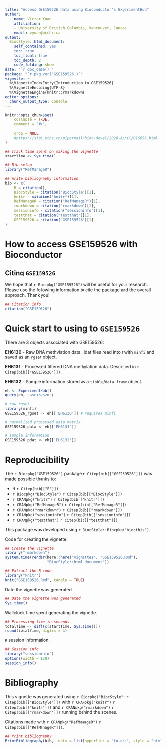 ```yaml
---
title: "Access GSE159526 data using Bioconductor's ExperimentHub"
author: 
  - name: Victor Yuan
    affiliation:
    - University of British Columbia, Vancouver, Canada
    email: vyuan@bcchr.ca
output: 
  BiocStyle::html_document:
    self_contained: yes
    toc: true
    toc_float: true
    toc_depth: 2
    code_folding: show
date: "`r doc_date()`"
package: "`r pkg_ver('GSE159526')`"
vignette: >
  %\VignetteIndexEntry{Introduction to GSE159526}
  %\VignetteEncoding{UTF-8}  
  %\VignetteEngine{knitr::rmarkdown}
editor_options: 
  chunk_output_type: console
---
```


```r
knitr::opts_chunk$set(
    collapse = TRUE,
    comment = "#>",
    
    crop = NULL 
    #https://stat.ethz.ch/pipermail/bioc-devel/2020-April/016656.html
)
```


```r
## Track time spent on making the vignette
startTime <- Sys.time()

## Bib setup
library("RefManageR")

## Write bibliography information
bib <- c(
    R = citation(),
    BiocStyle = citation("BiocStyle")[1],
    knitr = citation("knitr")[1],
    RefManageR = citation("RefManageR")[1],
    rmarkdown = citation("rmarkdown")[1],
    sessioninfo = citation("sessioninfo")[1],
    testthat = citation("testthat")[1],
    GSE159526 = citation("GSE159526")[1]
)
```

# How to access GSE159526 with Bioconductor

## Citing `GSE159526`

We hope that `r Biocpkg("GSE159526")` will be useful for your research. Please 
use the following information to cite the package and the overall approach. 
Thank you!

```r
## Citation info
citation("GSE159526")
```

# Quick start to using to `GSE159526`

There are 3 objects associated with GSE159526:

**EH6130** - Raw DNA methylation data, .idat files read into r with `minfi` and 
saved as an `rgset` object.

**EH6131** - Processed filtered DNA methylation data. Described in 
`r Citep(bib[["GSE159526"]])`.

**EH6132** - Sample information stored as a `tibble`/`data.frame` object.

```r
eh <- ExperimentHub()
query(eh, "GSE159526")

# raw rgset
library(minfi)
GSE159526_rgset <- eh[['EH6130']] # requires minfi

# normalized processed data matrix
GSE159526_data <- eh[['EH6131']]

# sample information
GSE159526_pdat <- eh[['EH6132']]
```

# Reproducibility

The `r Biocpkg("GSE159526")` package `r Citep(bib[["GSE159526"]])` was made 
possible thanks to:

* R `r Citep(bib[["R"]])`
* `r Biocpkg("BiocStyle")` `r Citep(bib[["BiocStyle"]])`
* `r CRANpkg("knitr")` `r Citep(bib[["knitr"]])`
* `r CRANpkg("RefManageR")` `r Citep(bib[["RefManageR"]])`
* `r CRANpkg("rmarkdown")` `r Citep(bib[["rmarkdown"]])`
* `r CRANpkg("sessioninfo")` `r Citep(bib[["sessioninfo"]])`
* `r CRANpkg("testthat")` `r Citep(bib[["testthat"]])`

This package was developed using `r BiocStyle::Biocpkg("biocthis")`.

Code for creating the vignette:

```r
## Create the vignette
library("rmarkdown")
system.time(render(here::here("vignettes", "GSE159526.Rmd"), 
                   "BiocStyle::html_document"))

## Extract the R code
library("knitr")
knit("GSE159526.Rmd", tangle = TRUE)
```

Date the vignette was generated.

```r
## Date the vignette was generated
Sys.time()
```

Wallclock time spent generating the vignette.

```r
## Processing time in seconds
totalTime <- diff(c(startTime, Sys.time()))
round(totalTime, digits = 3)
```

`R` session information.

```r
## Session info
library("sessioninfo")
options(width = 120)
session_info()
```

# Bibliography

This vignette was generated using `r Biocpkg("BiocStyle")` 
`r Citep(bib[["BiocStyle"]])` with `r CRANpkg("knitr")` 
`r Citep(bib[["knitr"]])` and `r CRANpkg("rmarkdown")` 
`r Citep(bib[["rmarkdown"]])` running behind the scenes.

Citations made with `r CRANpkg("RefManageR")` `r Citep(bib[["RefManageR"]])`.

```r
## Print bibliography
PrintBibliography(bib, .opts = list(hyperlink = "to.doc", style = "html"))
```
